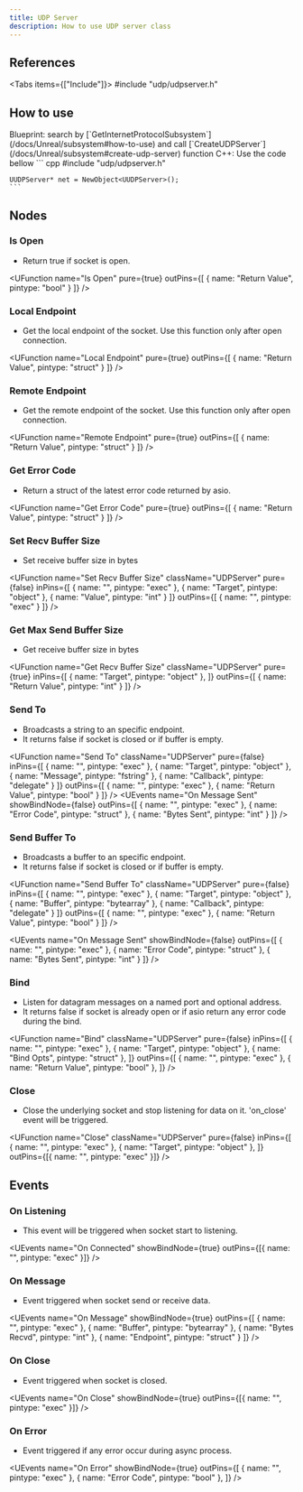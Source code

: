 ```yaml
---
title: UDP Server
description: How to use UDP server class
---
```



## References

<Tabs items={["Include"]}>
    <Tab value="Include">#include "udp/udpserver.h"</Tab>
</Tabs>

## How to use

<Steps>
  <Step>
    Blueprint: search by [`GetInternetProtocolSubsystem`](/docs/Unreal/subsystem#how-to-use) and call [`CreateUDPServer`](/docs/Unreal/subsystem#create-udp-server) function
  </Step>
  <Step>
    C++: Use the code bellow
    ``` cpp
    #include "udp/udpserver.h"

    UUDPServer* net = NewObject<UUDPServer>();
    ```

  </Step>
</Steps>

## Nodes

### Is Open

-   Return true if socket is open.

<UFunction
  name="Is Open"
  pure={true}
  outPins={[
    { name: "Return Value", pintype: "bool" }
  ]}
/>

### Local Endpoint

-   Get the local endpoint of the socket. Use this function only after open connection.

<UFunction
  name="Local Endpoint"
  pure={true}
  outPins={[
    { name: "Return Value", pintype: "struct" }
  ]}
/>

### Remote Endpoint

-   Get the remote endpoint of the socket. Use this function only after open connection.

<UFunction
  name="Remote Endpoint"
  pure={true}
  outPins={[
    { name: "Return Value", pintype: "struct" }
  ]}
/>

### Get Error Code

-   Return a struct of the latest error code returned by asio.

<UFunction
  name="Get Error Code"
  pure={true}
  outPins={[
    { name: "Return Value", pintype: "struct" }
  ]}
/>

### Set Recv Buffer Size

-   Set receive buffer size in bytes

<UFunction
  name="Set Recv Buffer Size"
  className="UDPServer"
  pure={false}
  inPins={[
    { name: "", pintype: "exec" },
    { name: "Target", pintype: "object" },
    { name: "Value", pintype: "int" }
  ]}
  outPins={[
    { name: "", pintype: "exec" }
  ]}
/>

### Get Max Send Buffer Size

-   Get receive buffer size in bytes

<UFunction
  name="Get Recv Buffer Size"
  className="UDPServer"
  pure={true}
  inPins={[
    { name: "Target", pintype: "object" },
  ]}
  outPins={[
    { name: "Return Value", pintype: "int" }
  ]}
/>

### Send To

-   Broadcasts a string to an specific endpoint.
-   It returns false if socket is closed or if buffer is empty.

<UFunction
  name="Send To"
  className="UDPServer"
  pure={false}
  inPins={[
    { name: "", pintype: "exec" },
    { name: "Target", pintype: "object" },
    { name: "Message", pintype: "fstring" },
    { name: "Callback", pintype: "delegate" }
  ]}
  outPins={[
    { name: "", pintype: "exec" },
    { name: "Return Value", pintype: "bool" }
  ]}
/>
<UEvents
  name="On Message Sent"
  showBindNode={false}
  outPins={[
    { name: "", pintype: "exec" },
    { name: "Error Code", pintype: "struct" },
    { name: "Bytes Sent", pintype: "int" }
  ]}
/>

### Send Buffer To

-   Broadcasts a buffer to an specific endpoint.
-   It returns false if socket is closed or if buffer is empty.

<UFunction
  name="Send Buffer To"
  className="UDPServer"
  pure={false}
  inPins={[
    { name: "", pintype: "exec" },
    { name: "Target", pintype: "object" },
    { name: "Buffer", pintype: "bytearray" },
    { name: "Callback", pintype: "delegate" }
  ]}
  outPins={[
    { name: "", pintype: "exec" },
    { name: "Return Value", pintype: "bool" }
  ]}
/>

<UEvents
  name="On Message Sent"
  showBindNode={false}
  outPins={[
    { name: "", pintype: "exec" },
    { name: "Error Code", pintype: "struct" },
    { name: "Bytes Sent", pintype: "int" }
  ]}
/>

### Bind

-   Listen for datagram messages on a named port and optional address.
-   It returns false if socket is already open or if asio return any error code during the bind.

<UFunction
    name="Bind"
    className="UDPServer"
    pure={false}
    inPins={[
        { name: "", pintype: "exec" },
        { name: "Target", pintype: "object" },
        { name: "Bind Opts", pintype: "struct" },
    ]}
    outPins={[
        { name: "", pintype: "exec" },
        { name: "Return Value", pintype: "bool" },
    ]}
/>

### Close

-   Close the underlying socket and stop listening for data on it. 'on_close' event will be triggered.

<UFunction
    name="Close"
    className="UDPServer"
    pure={false}
    inPins={[
        { name: "", pintype: "exec" },
        { name: "Target", pintype: "object" },
    ]}
    outPins={[{ name: "", pintype: "exec" }]}
/>

## Events

### On Listening

-   This event will be triggered when socket start to listening.

<UEvents
    name="On Connected"
    showBindNode={true}
    outPins={[{ name: "", pintype: "exec" }]}
/>

### On Message

-   Event triggered when socket send or receive data.

<UEvents
    name="On Message"
    showBindNode={true}
    outPins={[
        { name: "", pintype: "exec" },
        { name: "Buffer", pintype: "bytearray" },
        { name: "Bytes Recvd", pintype: "int" },
        { name: "Endpoint", pintype: "struct" }
    ]}
/>

### On Close

-   Event triggered when socket is closed.

<UEvents
    name="On Close"
    showBindNode={true}
    outPins={[{ name: "", pintype: "exec" }]}
/>

### On Error

-   Event triggered if any error occur during async process.

<UEvents
    name="On Error"
    showBindNode={true}
    outPins={[
        { name: "", pintype: "exec" },
        { name: "Error Code", pintype: "bool" },
    ]}
/>
